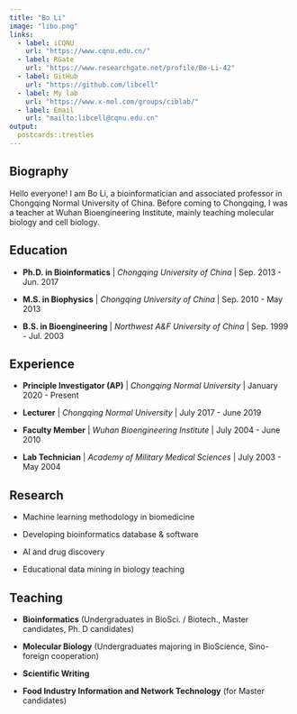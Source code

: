 ```yaml
---
title: "Bo Li"
image: "libo.png"
links:
  - label: iCQNU
    url: "https://www.cqnu.edu.cn/"
  - label: RGate
    url: "https://www.researchgate.net/profile/Bo-Li-42"
  - label: GitHub
    url: "https://github.com/libcell"
  - label: My lab
    url: "https://www.x-mol.com/groups/ciblab/"
  - label: Email
    url: "mailto:libcell@cqnu.edu.cn"
output:
  postcards::trestles
---
```

 
## Biography

Hello everyone! I am Bo Li, a bioinformatician and associated professor in Chongqing Normal University of China. Before coming to Chongqing, I was a teacher at Wuhan Bioengineering Institute, mainly teaching molecular biology and cell biology.

## Education

- **Ph.D. in Bioinformatics** | *Chongqing University of China* | Sep. 2013 - Jun. 2017

- **M.S. in Biophysics** | *Chongqing University of China* | Sep. 2010 - May 2013

- **B.S. in Bioengineering** | *Northwest A&F University of China* | Sep. 1999 - Jul. 2003

## Experience

- **Principle Investigator (AP)** | *Chongqing Normal University* | January 2020 - Present

- **Lecturer** | *Chongqing Normal University* | July 2017 - June 2019

- **Faculty Member** | *Wuhan Bioengineering Institute* | July 2004 - June 2010

- **Lab Technician** | *Academy of Military Medical Sciences* | July 2003 - May 2004

## Research

- Machine learning methodology in biomedicine

- Developing bioinformatics database & software

- AI and drug discovery

- Educational data mining in biology teaching

## Teaching

- **Bioinformatics** (Undergraduates in BioSci. / Biotech., Master candidates, Ph. D candidates)

- **Molecular Biology** (Undergraduates majoring in BioScience, Sino-foreign cooperation)

- **Scientific Writing**

- **Food Industry Information and Network Technology** (for Master candidates)

